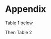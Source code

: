 # Appendix


Table 1 below
\begin{table}
\caption{ARMAX Models of Average Hourly Volatility}
\begin{center}
\begin{tabular}{l c c c c c}
\hline
 & Model 1 & Model 2 & Model 3 & Model 4 & Model 5 \\
\hline
AR(1)              & $0.0300$        & $0.0278$        & $0.2200^{***}$  & $2.1903^{***}$  & $0.2209^{***}$  \\
                   & $(0.0510)$      & $(0.0510)$      & $(0.0084)$      & $(0.0096)$      & $(0.0084)$      \\
AR(2)              & $0.7229^{***}$  & $0.7210^{***}$  & $0.9388^{***}$  & $-1.4727^{***}$ & $0.9382^{***}$  \\
                   & $(0.0397)$      & $(0.0399)$      & $(0.0037)$      & $(0.0173)$      & $(0.0037)$      \\
AR(3)              & $0.2110^{***}$  & $0.2148^{***}$  & $-0.1837^{***}$ & $0.2784^{***}$  & $-0.1837^{***}$ \\
                   & $(0.0287)$      & $(0.0284)$      & $(0.0079)$      & $(0.0082)$      & $(0.0079)$      \\
MA(1)              & $0.2751^{***}$  & $0.2779^{***}$  & $0.0870^{***}$  & $-1.8955^{***}$ & $0.0878^{***}$  \\
                   & $(0.0496)$      & $(0.0496)$      & $(0.0042)$      & $(0.0062)$      & $(0.0042)$      \\
MA(2)              & $-0.6445^{***}$ & $-0.6430^{***}$ & $-0.8960^{***}$ & $0.9165^{***}$  & $-0.8950^{***}$ \\
                   & $(0.0284)$      & $(0.0285)$      & $(0.0042)$      & $(0.0063)$      & $(0.0042)$      \\
MA(3)              & $-0.3527^{***}$ & $-0.3563^{***}$ &                 &                 &                 \\
                   & $(0.0256)$      & $(0.0253)$      &                 &                 &                 \\
$TweetDummy_{t}$   & $0.0014^{***}$  &                 &                 &                 &                 \\
                   & $(0.0002)$      &                 &                 &                 &                 \\
$TweetDummy_{t-1}$ & $0.0008^{***}$  &                 &                 &                 &                 \\
                   & $(0.0002)$      &                 &                 &                 &                 \\
$TweetCount_{t}$   &                 & $0.0004^{***}$  &                 &                 &                 \\
                   &                 & $(0.0001)$      &                 &                 &                 \\
$TweetCount_{t-1}$ &                 & $0.0002^{**}$   &                 &                 &                 \\
                   &                 & $(0.0001)$      &                 &                 &                 \\
$Tariff_{t}$       &                 &                 & $0.0035^{*}$    &                 &                 \\
                   &                 &                 & $(0.0014)$      &                 &                 \\
$Tariff_{t-1}$     &                 &                 & $0.0191^{***}$  &                 &                 \\
                   &                 &                 & $(0.0015)$      &                 &                 \\
$Tariff_{t-2}$     &                 &                 & $0.0103^{***}$  &                 &                 \\
                   &                 &                 & $(0.0015)$      &                 &                 \\
$Tariff_{t-3}$     &                 &                 & $-0.0045^{**}$  &                 &                 \\
                   &                 &                 & $(0.0014)$      &                 &                 \\
$Trade_{t}$        &                 &                 &                 & $0.0032$        &                 \\
                   &                 &                 &                 & $(0.0018)$      &                 \\
$Trade_{t-1}$      &                 &                 &                 & $0.0016$        &                 \\
                   &                 &                 &                 & $(0.0018)$      &                 \\
$China_{t}$        &                 &                 &                 &                 & $0.0026^{*}$    \\
                   &                 &                 &                 &                 & $(0.0012)$      \\
\hline
AIC                & $-45761.2161$   & $-45737.6695$   & $-46020.9547$   & $-45816.1540$   & $-45840.5349$   \\
AICc               & $-45761.2051$   & $-45737.6585$   & $-46020.9415$   & $-45816.1449$   & $-45840.5277$   \\
BIC                & $-45682.1963$   & $-45658.6497$   & $-45934.0340$   & $-45745.0361$   & $-45777.3186$   \\
Log Likelihood     & $22890.6081$    & $22878.8348$    & $23021.4774$    & $22917.0770$    & $22928.2675$    \\
Num. obs.          & $19970$         & $19970$         & $19968$         & $19970$         & $19971$         \\
\hline
\multicolumn{6}{l}{\scriptsize{$^{***}p<0.001$; $^{**}p<0.01$; $^{*}p<0.05$}}
\end{tabular}
\label{tab:armax}
\end{center}
\end{table}


Then Table 2 







